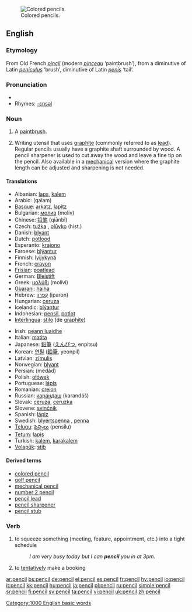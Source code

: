 [[Image:Colored Pencils 2 by Morrhigan.jpg|thumb|right|Colored pencils.]]
==English==

===Etymology===
From Old French ''[[pincil]]'' (modern ''[[pinceau]]'' ‘paintbrush’), from a diminutive of Latin ''[[peniculus]]'' ‘brush’, diminutive of Latin ''[[penis]]'' ‘tail’.

===Pronunciation===
{{IPA|/pɛnsəl/}}
*{{audio|en-us-pencil.ogg|Audio (US)}}
*Rhymes: [[Rhymes:English:-ɛnsəl|-ɛnsəl]]

===Noun===
{{en-noun}}

# {{obsolete}} A [[paintbrush]].
# Writing utensil that uses [[graphite]] (commonly referred to as [[lead]]). Regular pencils usually have a graphite shaft surrounded by wood. A pencil sharpener is used to cut away the wood and leave a fine tip on the pencil. Also available in a [[mechanical]] version where the graphite length can be adjusted and sharpening is not needed.

====Translations====
{{trans-top|graphite writing-instrument}}
*Albanian: [[laps]], [[kalem]]
*Arabic: {{ARchar|[[قلم]]}} (qalam)
*[[Basque]]: [[arkatz]], [[lapitz]]
*Bulgarian: [[молив]] (moliv) {{m}}
*Chinese: [[铅笔]] (qiānbǐ)
*Czech: [[tužka]] {{f}}, [[olůvko]] (hist.) {{n}}
*Danish: [[blyant]] {{c}}
*Dutch: [[potlood]] {{n}}
*Esperanto: [[krajono]]
*Faroese: [[blýantur]] {{m}}
*Finnish: [[lyijykynä]]
*French: [[crayon]] {{m}}
*[[Frisian]]: [[poatlead]]
*German: [[Bleistift]] {{m}}
*Greek: [[μολύβι]] (molívi) {{n}}
*[[Guarani]]: [[haiha]]
*Hebrew: [[עפרון|עִפָּרוֹן]] (iparon) {{m}}
*Hungarian: [[ceruza]]
*Icelandic: [[blýantur]] {{m}}
*Indonesian: [[pensil]], [[potlot]]
*[[Interlingua]]: [[stilo]] (de [[graphite]])
{{trans-mid}}
*Irish: [[peann luaidhe]]
*Italian: [[matita]] {{f}}
*Japanese: [[鉛筆]] ([[えんぴつ]], enpitsu)
*Korean: [[연필]] ([[鉛筆]], yeonpil)
*Latvian: [[zīmulis]] {{m}}
*Norwegian: [[blyant]]
*Persian: {{FAchar|[[مداد]]}} (medâd)
*Polish: [[ołówek]] {{m}}
*Portuguese: [[lápis]] {{m}}
*Romanian: [[creion]] {{n}}
*Russian: [[карандаш]] (karandáš) {{m}}
*Slovak: [[ceruza]], [[ceruzka]] {{f}}
*Slovene: [[svinčnik]] {{m}}
*Spanish: [[lápiz]] {{m}}
*Swedish: [[blyertspenna]] {{c}}, [[penna]] {{c}}
*[[Telugu]]: [[పెన్సిలు]] (pensilu)
*[[Tetum]]: [[lapis]]
*Turkish: [[kalem]], [[karakalem]]
*[[Volapük]]: [[stib]]
{{trans-bottom}}

====Derived terms====
* [[colored pencil]]
* [[golf pencil]]
* [[mechanical pencil]]
* [[number 2 pencil]]
* [[pencil lead]]
* [[pencil sharpener]]
* [[pencil stub]]

===Verb===
{{en-verb}}

# to squeeze something (meeting, feature, appointment, etc.) into a tight schedule
#: ''I am very busy today but I can '''pencil''' you in at 3pm.''
# to [[tentatively]] make a booking

[[Category:1000 English basic words]]

[[ar:pencil]]
[[bs:pencil]]
[[de:pencil]]
[[el:pencil]]
[[es:pencil]]
[[fr:pencil]]
[[hy:pencil]]
[[io:pencil]]
[[it:pencil]]
[[kk:pencil]]
[[hu:pencil]]
[[ja:pencil]]
[[pl:pencil]]
[[ru:pencil]]
[[simple:pencil]]
[[sr:pencil]]
[[fi:pencil]]
[[sv:pencil]]
[[ta:pencil]]
[[vi:pencil]]
[[uk:pencil]]
[[zh:pencil]]